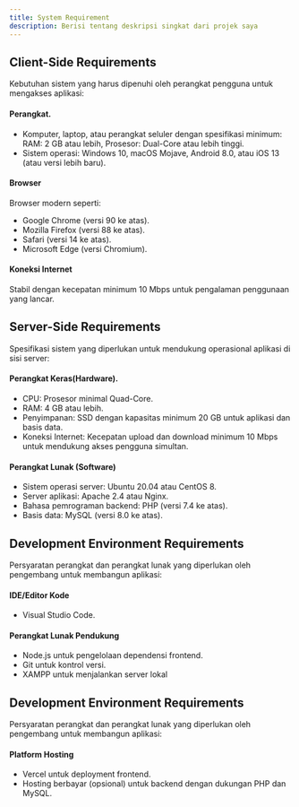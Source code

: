 ```yaml
---
title: System Requirement
description: Berisi tentang deskripsi singkat dari projek saya
---
```



## Client-Side Requirements

Kebutuhan sistem yang harus dipenuhi oleh perangkat pengguna untuk mengakses aplikasi:

#### Perangkat.

- Komputer, laptop, atau perangkat seluler dengan spesifikasi minimum: RAM: 2 GB atau lebih, Prosesor: Dual-Core atau lebih tinggi.
- Sistem operasi: Windows 10, macOS Mojave, Android 8.0, atau iOS 13 (atau versi lebih baru).


#### Browser

Browser modern seperti:
- Google Chrome (versi 90 ke atas).
- Mozilla Firefox (versi 88 ke atas).
- Safari (versi 14 ke atas).
- Microsoft Edge (versi Chromium).


#### Koneksi Internet
Stabil dengan kecepatan minimum 10 Mbps untuk pengalaman penggunaan yang lancar.



## Server-Side Requirements

Spesifikasi sistem yang diperlukan untuk mendukung operasional aplikasi di sisi server:

#### Perangkat Keras(Hardware).

- CPU: Prosesor minimal Quad-Core.
- RAM: 4 GB atau lebih.
- Penyimpanan: SSD dengan kapasitas minimum 20 GB untuk aplikasi dan basis data.
- Koneksi Internet: Kecepatan upload dan download minimum 10 Mbps untuk mendukung akses pengguna simultan.


#### Perangkat Lunak (Software)

- Sistem operasi server: Ubuntu 20.04 atau CentOS 8.
- Server aplikasi: Apache 2.4 atau Nginx.
- Bahasa pemrograman backend: PHP (versi 7.4 ke atas).
- Basis data: MySQL (versi 8.0 ke atas).



## Development Environment Requirements   

Persyaratan perangkat dan perangkat lunak yang diperlukan oleh pengembang untuk membangun aplikasi:

#### IDE/Editor Kode

- Visual Studio Code.


#### Perangkat Lunak Pendukung

- Node.js untuk pengelolaan dependensi frontend.
- Git untuk kontrol versi.
- XAMPP untuk menjalankan server lokal



## Development Environment Requirements   

Persyaratan perangkat dan perangkat lunak yang diperlukan oleh pengembang untuk membangun aplikasi:

#### Platform Hosting

- Vercel untuk deployment frontend.
- Hosting berbayar (opsional) untuk backend dengan dukungan PHP dan MySQL.




